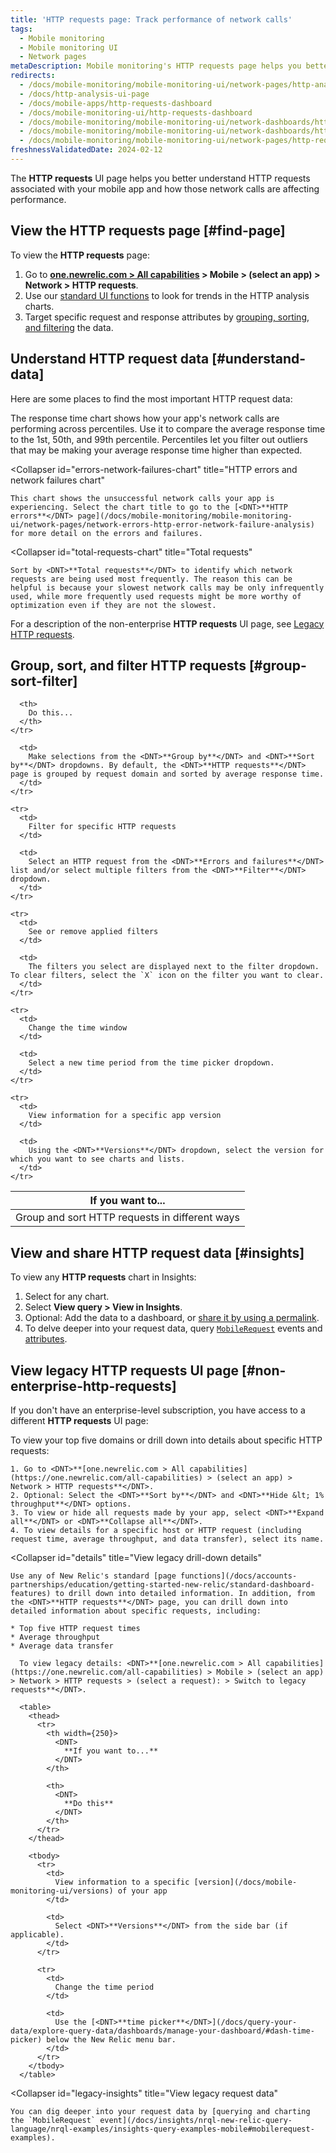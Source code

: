 ```yaml
---
title: 'HTTP requests page: Track performance of network calls'
tags:
  - Mobile monitoring
  - Mobile monitoring UI
  - Network pages
metaDescription: Mobile monitoring's HTTP requests page helps you better understand your mobile app’s HTTP requests and how those network calls are affecting performance.
redirects:
  - /docs/mobile-monitoring/mobile-monitoring-ui/network-pages/http-analysis-page
  - /docs/http-analysis-ui-page
  - /docs/mobile-apps/http-requests-dashboard
  - /docs/mobile-monitoring-ui/http-requests-dashboard
  - /docs/mobile-monitoring/mobile-monitoring-ui/network-dashboards/http-requests-dashboard
  - /docs/mobile-monitoring/mobile-monitoring-ui/network-dashboards/http-requests-page
  - /docs/mobile-monitoring/mobile-monitoring-ui/network-pages/http-requests-ui-page
freshnessValidatedDate: 2024-02-12
---
```


The <DNT>**HTTP requests**</DNT> UI page helps you better understand HTTP requests associated with your mobile app and how those network calls are affecting performance.

## View the HTTP requests page [#find-page]

To view the <DNT>**HTTP requests**</DNT> page:

1. Go to <DNT>**[one.newrelic.com > All capabilities](https://one.newrelic.com/all-capabilities) > Mobile > (select an app) > Network > HTTP requests**</DNT>.
2. Use our [standard UI functions](/docs/data-analysis/user-interface-functions/view-your-data/standard-page-functions) to look for trends in the HTTP analysis charts.
3. Target specific request and response attributes by [grouping, sorting, and filtering](#groups-sort-filter) the data.

## Understand HTTP request data [#understand-data]

Here are some places to find the most important HTTP request data:

<CollapserGroup>
  <Collapser
    id="response-time-chart"
    title="Response time chart"
  >
    The response time chart shows how your app's network calls are performing across percentiles. Use it to compare the average response time to the 1st, 50th, and 99th percentile. Percentiles let you filter out outliers that may be making your average response time higher than expected.
  </Collapser>

  <Collapser
    id="errors-network-failures-chart"
    title="HTTP errors and network failures chart"
  >
    This chart shows the unsuccessful network calls your app is experiencing. Select the chart title to go to the [<DNT>**HTTP errors**</DNT> page](/docs/mobile-monitoring/mobile-monitoring-ui/network-pages/network-errors-http-error-network-failure-analysis) for more detail on the errors and failures.
  </Collapser>

  <Collapser
    id="total-requests-chart"
    title="Total requests"
  >
    Sort by <DNT>**Total requests**</DNT> to identify which network requests are being used most frequently. The reason this can be helpful is because your slowest network calls may be only infrequently used, while more frequently used requests might be more worthy of optimization even if they are not the slowest.
  </Collapser>
</CollapserGroup>

For a description of the non-enterprise <DNT>**HTTP requests**</DNT> UI page, see [Legacy HTTP requests](#non-enterprise-http-requests).

## Group, sort, and filter HTTP requests [#group-sort-filter]

<table>
  <thead>
    <tr>
      <th style={{ width: "300px" }}>
        If you want to...
      </th>

      <th>
        Do this...
      </th>
    </tr>
  </thead>

  <tbody>
    <tr>
      <td>
        Group and sort HTTP requests in different ways
      </td>

      <td>
        Make selections from the <DNT>**Group by**</DNT> and <DNT>**Sort by**</DNT> dropdowns. By default, the <DNT>**HTTP requests**</DNT> page is grouped by request domain and sorted by average response time.
      </td>
    </tr>

    <tr>
      <td>
        Filter for specific HTTP requests
      </td>

      <td>
        Select an HTTP request from the <DNT>**Errors and failures**</DNT> list and/or select multiple filters from the <DNT>**Filter**</DNT> dropdown.
      </td>
    </tr>

    <tr>
      <td>
        See or remove applied filters
      </td>

      <td>
        The filters you select are displayed next to the filter dropdown. To clear filters, select the `X` icon on the filter you want to clear.
      </td>
    </tr>

    <tr>
      <td>
        Change the time window
      </td>

      <td>
        Select a new time period from the time picker dropdown.
      </td>
    </tr>

    <tr>
      <td>
        View information for a specific app version
      </td>

      <td>
        Using the <DNT>**Versions**</DNT> dropdown, select the version for which you want to see charts and lists.
      </td>
    </tr>
  </tbody>
</table>

## View and share HTTP request data [#insights]

To view any <DNT>**HTTP requests**</DNT> chart in Insights:

1. Select <Icon name="fe-more-horizontal"/> for any chart.
2. Select <DNT>**View query > View in Insights**</DNT>.
3. Optional: Add the data to a dashboard, or [share it by using a permalink](/docs/data-analysis/user-interface-functions/share-your-data/permalink).
4. To delve deeper into your request data, query [`MobileRequest`](/docs/insights/nrql-new-relic-query-language/nrql-query-examples/insights-query-examples-new-relic-mobile#mobilerequest-examples) events and [attributes](/docs/insights/insights-data-sources/default-data/mobile-events-attributes#mobilerequest-attributes).

## View legacy HTTP requests UI page [#non-enterprise-http-requests]

If you don't have an enterprise-level subscription, you have access to a different <DNT>**HTTP requests**</DNT> UI page:

<CollapserGroup>
  <Collapser
    id="non-enterprise"
    title="View legacy HTTP requests UI"
  >
    To view your top five domains or drill down into details about specific HTTP requests:

    1. Go to <DNT>**[one.newrelic.com > All capabilities](https://one.newrelic.com/all-capabilities) > (select an app) > Network > HTTP requests**</DNT>.
    2. Optional: Select the <DNT>**Sort by**</DNT> and <DNT>**Hide &lt; 1% throughput**</DNT> options.
    3. To view or hide all requests made by your app, select <DNT>**Expand all**</DNT> or <DNT>**Collapse all**</DNT>.
    4. To view details for a specific host or HTTP request (including request time, average throughput, and data transfer), select its name.
  </Collapser>

  <Collapser
    id="details"
    title="View legacy drill-down details"
  >
    Use any of New Relic's standard [page functions](/docs/accounts-partnerships/education/getting-started-new-relic/standard-dashboard-features) to drill down into detailed information. In addition, from the <DNT>**HTTP requests**</DNT> page, you can drill down into detailed information about specific requests, including:

    * Top five HTTP request times
    * Average throughput
    * Average data transfer

      To view legacy details: <DNT>**[one.newrelic.com > All capabilities](https://one.newrelic.com/all-capabilities) > Mobile > (select an app) > Network > HTTP requests > (select a request): > Switch to legacy requests**</DNT>.

      <table>
        <thead>
          <tr>
            <th width={250}>
              <DNT>
                **If you want to...**
              </DNT>
            </th>

            <th>
              <DNT>
                **Do this**
              </DNT>
            </th>
          </tr>
        </thead>

        <tbody>
          <tr>
            <td>
              View information to a specific [version](/docs/mobile-monitoring-ui/versions) of your app
            </td>

            <td>
              Select <DNT>**Versions**</DNT> from the side bar (if applicable).
            </td>
          </tr>

          <tr>
            <td>
              Change the time period
            </td>

            <td>
              Use the [<DNT>**time picker**</DNT>](/docs/query-your-data/explore-query-data/dashboards/manage-your-dashboard/#dash-time-picker) below the New Relic menu bar.
            </td>
          </tr>
        </tbody>
      </table>
  </Collapser>

  <Collapser
    id="legacy-insights"
    title="View legacy request data"
  >
    You can dig deeper into your request data by [querying and charting the `MobileRequest` event](/docs/insights/nrql-new-relic-query-language/nrql-examples/insights-query-examples-mobile#mobilerequest-examples).
  </Collapser>
</CollapserGroup>
